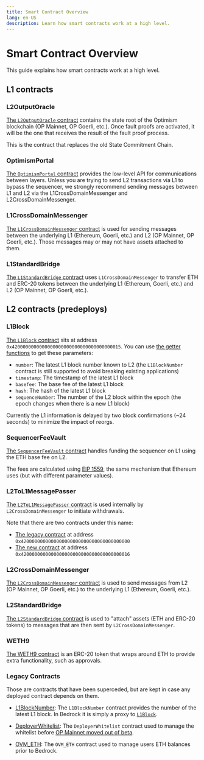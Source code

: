 ```yaml
---
title: Smart Contract Overview
lang: en-US
description: Learn how smart contracts work at a high level.
---
```


# Smart Contract Overview

This guide explains how smart contracts work at a high level.

## L1 contracts

### L2OutputOracle

[The `L2OutputOracle` contract](https://github.com/ethereum-optimism/optimism/blob/65ec61dde94ffa93342728d324fecf474d228e1f/packages/contracts-bedrock/contracts/L1/L2OutputOracle.sol) contains the state root of the Optimism blockchain (OP Mainnet, OP Goerli, etc.).
Once fault proofs are activated, it will be the one that receives the result of the fault proof process.

This is the contract that replaces the old State Commitment Chain.

### OptimismPortal

[The `OptimismPortal` contract](https://github.com/ethereum-optimism/optimism/blob/65ec61dde94ffa93342728d324fecf474d228e1f/packages/contracts-bedrock/contracts/L1/OptimismPortal.sol) provides the low-level API for communications between layers. Unless you are trying to send L2 transactions via L1 to bypass the sequencer, we strongly recommend sending messages between L1 and L2 via the L1CrossDomainMessenger and L2CrossDomainMessenger.

### L1CrossDomainMessenger

[The `L1CrossDomainMessenger` contract](https://github.com/ethereum-optimism/optimism/blob/65ec61dde94ffa93342728d324fecf474d228e1f/packages/contracts-bedrock/contracts/L1/L1CrossDomainMessenger.sol) is used for sending messages between the underlying L1 (Ethereum, Goerli, etc.) and L2 (OP Mainnet, OP Goerli, etc.). Those messages may or may not have assets attached to them.

### L1StandardBridge

[The `L1StandardBridge` contract](https://github.com/ethereum-optimism/optimism/blob/65ec61dde94ffa93342728d324fecf474d228e1f/packages/contracts-bedrock/contracts/L1/L1StandardBridge.sol) uses `L1CrossDomainMessenger` to transfer ETH and ERC-20 tokens between the underlying L1 (Ethereum, Goerli, etc.) and L2 (OP Mainnet, OP Goerli, etc.).

## L2 contracts (predeploys)

### L1Block

[The `L1Block` contract](https://github.com/ethereum-optimism/optimism/blob/65ec61dde94ffa93342728d324fecf474d228e1f/packages/contracts-bedrock/contracts/L2/L1Block.sol) sits at address `0x4200000000000000000000000000000000000015`.
You can use [the getter functions](https://docs.soliditylang.org/en/v0.8.12/contracts.html#getter-functions) to get these parameters:

*   `number`: The latest L1 block number known to L2 (the `L1BlockNumber` contract is still supported to avoid breaking existing applications)
*   `timestamp`: The timestamp of the latest L1 block
*   `basefee`: The base fee of the latest L1 block
*   `hash`: The hash of the latest L1 block
*   `sequenceNumber`: The number of the L2 block within the epoch (the epoch changes when there is a new L1 block)

Currently the L1 information is delayed by two block confirmations (~24 seconds) to minimize the impact of reorgs.

### SequencerFeeVault

[The `SequencerFeeVault` contract](https://github.com/ethereum-optimism/optimism/blob/65ec61dde94ffa93342728d324fecf474d228e1f/packages/contracts-bedrock/contracts/L2/SequencerFeeVault.sol) handles funding the sequencer on L1 using the ETH base fee on L2.

The fees are calculated using [EIP 1559](https://github.com/ethereum/EIPs/blob/master/EIPS/eip-1559.md), the same mechanism that Ethereum uses (but with different parameter values).

### L2ToL1MessagePasser

[The `L2ToL1MessagePasser` contract](https://github.com/ethereum-optimism/optimism/blob/65ec61dde94ffa93342728d324fecf474d228e1f/packages/contracts-bedrock/contracts/L2/L2ToL1MessagePasser.sol) is used internally by `L2CrossDomainMessenger` to initiate withdrawals.

Note that there are two contracts under this name:

*   [The legacy contract](https://github.com/ethereum-optimism/optimism/blob/65ec61dde94ffa93342728d324fecf474d228e1f/packages/contracts-bedrock/contracts/legacy/LegacyMessagePasser.sol) at address `0x4200000000000000000000000000000000000000`
*   [The new contract](https://github.com/ethereum-optimism/optimism/blob/65ec61dde94ffa93342728d324fecf474d228e1f/packages/contracts-bedrock/contracts/L2/L2ToL1MessagePasser.sol) at address `0x4200000000000000000000000000000000000016`

### L2CrossDomainMessenger

[The `L2CrossDomainMessenger` contract](https://github.com/ethereum-optimism/optimism/blob/65ec61dde94ffa93342728d324fecf474d228e1f/packages/contracts-bedrock/contracts/L2/L2CrossDomainMessenger.sol) is used to send messages from L2 (OP Mainnet, OP Goerli, etc.) to the underlying L1 (Ethereum, Goerli, etc.).

### L2StandardBridge

[The `L2StandardBridge` contract](https://github.com/ethereum-optimism/optimism/blob/65ec61dde94ffa93342728d324fecf474d228e1f/packages/contracts-bedrock/contracts/L2/L2StandardBridge.sol) is used to "attach" assets (ETH and ERC-20 tokens) to messages that are then sent by `L2CrossDomainMessenger`.

### WETH9

[The WETH9 contract](https://web.archive.org/web/20221022164309/https://weth.io/) is an ERC-20 token that wraps around ETH to provide extra functionality, such as approvals.

### Legacy Contracts

Those are contracts that have been superceded, but are kept in case any deployed contract depends on them.

*   [L1BlockNumber](https://github.com/ethereum-optimism/optimism/blob/65ec61dde94ffa93342728d324fecf474d228e1f/packages/contracts-bedrock/contracts/legacy/L1BlockNumber.sol):
    The `L1BlockNumber` contract provides the number of the latest L1 block.
    In Bedrock it is simply a proxy to [`L1Block`](#l1block).

*   [DeployerWhitelist](https://github.com/ethereum-optimism/optimism/blob/65ec61dde94ffa93342728d324fecf474d228e1f/packages/contracts-bedrock/contracts/legacy/DeployerWhitelist.sol):
    The `DeployerWhitelist` contract used to manage the whitelist before [OP Mainnet moved out of beta](https://twitter.com/optimismFND/status/1471571415774023682).

*   [OVM\_ETH](https://github.com/ethereum-optimism/optimism/blob/65ec61dde94ffa93342728d324fecf474d228e1f/packages/contracts-bedrock/contracts/legacy/LegacyERC20ETH.sol):
    The `OVM_ETH` contract used to manage users ETH balances prior to Bedrock.
